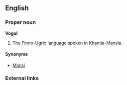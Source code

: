 ==English==

===Proper noun===
'''Vogul'''

# The [[Finno-Ugric]] [[language]] spoken in [[Khantia-Mansia]].

====Synonyms====
*[[Mansi]]

===External links===
{{ethnologue|code=mns}}